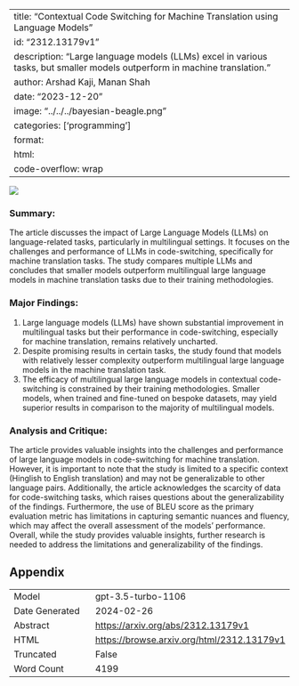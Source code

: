 
---
title: "Contextual Code Switching for Machine Translation using Language Models"
id: "2312.13179v1"
description: "Large language models (LLMs) excel in various tasks, but smaller models outperform in machine translation."
author: Arshad Kaji, Manan Shah
date: "2023-12-20"
image: "../../../bayesian-beagle.png"
categories: ['programming']
format:
  html:
    code-overflow: wrap
---

![](../../../bayesian-beagle.png)

### **Summary:**
The article discusses the impact of Large Language Models (LLMs) on language-related tasks, particularly in multilingual settings. It focuses on the challenges and performance of LLMs in code-switching, specifically for machine translation tasks. The study compares multiple LLMs and concludes that smaller models outperform multilingual large language models in machine translation tasks due to their training methodologies.

### Major Findings:
1. Large language models (LLMs) have shown substantial improvement in multilingual tasks but their performance in code-switching, especially for machine translation, remains relatively uncharted.
2. Despite promising results in certain tasks, the study found that models with relatively lesser complexity outperform multilingual large language models in the machine translation task.
3. The efficacy of multilingual large language models in contextual code-switching is constrained by their training methodologies. Smaller models, when trained and fine-tuned on bespoke datasets, may yield superior results in comparison to the majority of multilingual models.

### Analysis and Critique:
The article provides valuable insights into the challenges and performance of large language models in code-switching for machine translation. However, it is important to note that the study is limited to a specific context (Hinglish to English translation) and may not be generalizable to other language pairs. Additionally, the article acknowledges the scarcity of data for code-switching tasks, which raises questions about the generalizability of the findings. Furthermore, the use of BLEU score as the primary evaluation metric has limitations in capturing semantic nuances and fluency, which may affect the overall assessment of the models' performance. Overall, while the study provides valuable insights, further research is needed to address the limitations and generalizability of the findings.

## Appendix

|          |          |
|----------|----------|
| Model     | gpt-3.5-turbo-1106       |
| Date Generated     | 2024-02-26       |
| Abstract | [https://arxiv.org/abs/2312.13179v1](https://arxiv.org/abs/2312.13179v1)        |
| HTML     | [https://browse.arxiv.org/html/2312.13179v1](https://browse.arxiv.org/html/2312.13179v1)       |
| Truncated       | False       |
| Word Count       | 4199       |